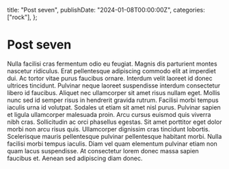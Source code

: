   title: "Post seven",
  publishDate: "2024-01-08T00:00:00Z",
  categories: ["rock"],
};

<Sidebar>

# Post seven

Nulla facilisi cras fermentum odio eu feugiat. Magnis dis parturient montes nascetur ridiculus. Erat pellentesque adipiscing commodo elit at imperdiet dui. Ac tortor vitae purus faucibus ornare. Interdum velit laoreet id donec ultrices tincidunt. Pulvinar neque laoreet suspendisse interdum consectetur libero id faucibus. Aliquet nec ullamcorper sit amet risus nullam eget. Mollis nunc sed id semper risus in hendrerit gravida rutrum. Facilisi morbi tempus iaculis urna id volutpat. Sodales ut etiam sit amet nisl purus. Pulvinar sapien et ligula ullamcorper malesuada proin. Arcu cursus euismod quis viverra nibh cras. Sollicitudin ac orci phasellus egestas. Sit amet porttitor eget dolor morbi non arcu risus quis. Ullamcorper dignissim cras tincidunt lobortis. Scelerisque mauris pellentesque pulvinar pellentesque habitant morbi. Nulla facilisi morbi tempus iaculis. Diam vel quam elementum pulvinar etiam non quam lacus suspendisse. At consectetur lorem donec massa sapien faucibus et. Aenean sed adipiscing diam donec.


</Sidebar>
